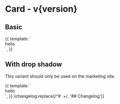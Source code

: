 

<h1>Card<span className="text-lg font-normal"> - v{version}</span></h1>

<Meta title="Card" component={Card} />

## Basic

<Canvas>
  <Story name="Card">
    {{
      template: `<div className="card">hello</div>`,
    }}
  </Story>
</Canvas>

## With drop shadow

This variant should only be used on the marketing site.

<Canvas>
  <Story name="Drop shadow (marketing site only)">
    {{
      template: `<div className="card shadow-marketing-card">hello</div>`,
    }}
  </Story>
</Canvas>

<ArgsTable />

<Description>
  {changelog.replace(/^# .+/, '## Changelog')}
</Description>
